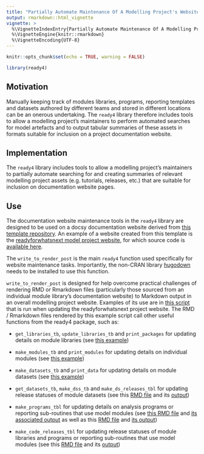 ---
title: "Partially Automate Maintenance Of A Modelling Project's Website"
output: rmarkdown::html_vignette
vignette: >
  %\VignetteIndexEntry{Partially Automate Maintenance Of A Modelling Project's Website}
  %\VignetteEngine{knitr::rmarkdown}
  %\VignetteEncoding{UTF-8}
---

```{r setup, include=FALSE}
knitr::opts_chunk$set(echo = TRUE, warning = FALSE)
```
```{r message=FALSE, warning=F}
library(ready4) 
```

## Motivation
Manually keeping track of modules libraries, programs, reporting templates and datasets authored by different teams and stored in different locations can be an onerous undertaking. The `ready4` library therefore includes tools to allow a modelling project’s maintainers to perform automated searches for model artefacts and to output tabular summaries of these assets in formats suitable for inclusion on a project documentation website.

## Implementation
The `ready4` library includes tools to allow a modelling project's maintainers to partially automate searching for and creating summaries of relevant modelling project assets (e.g. tutorials, releases, etc.) that are suitable for inclusion on documentation website pages.

## Use
The documentation website maintenance tools in the `ready4` library are designed to be used on a docsy documentation website derived from [this template repository](https://github.com/ready4-dev/ready4web). An example of a website created from this template is the [readyforwhatsnext model project website](https://readyforwhatsnext.org/), for which source code is [available here](https://github.com/ready4-dev/readyforwhatsnext). 

The `write_to_render_post` is the main `ready4` function used specifically for website maintenance tasks. Importantly, the non-CRAN library [hugodown](https://github.com/r-lib/hugodown) needs to be installed to use this function.

`write_to_render_post` is designed for help overcome practical challenges of rendering RMD or Rmarkdown files (particularly those sourced from an individual module library's documentation website) to Markdown output in an overall modelling project website. Examples of its use are in [this script](https://github.com/ready4-dev/readyforwhatsnext/blob/main/runme.R) that is run when updating the readyforwhatsnext project website. The RMD / Rmarkdown files rendered by this example script call other useful functions from the ready4 package, such as:

- `get_libraries_tb`,  `update_libraries_tb` and `print_packages` for updating details on module libraries (see [this example](https://readyforwhatsnext.org/docs/tutorials/finding/libraries/))

- `make_modules_tb` and `print_modules` for updating details on individual modules (see [this example](https://readyforwhatsnext.org/docs/tutorials/finding/individual/))

- `make_datasets_tb` and `print_data` for updating details on module datasets (see [this example](https://readyforwhatsnext.org/docs/tutorials/finding/finding-data/))    

- `get_datasets_tb`, `make_dss_tb` and `make_ds_releases_tbl` for updating release statuses of module datasets (see this [RMD file](https://github.com/ready4-dev/readyforwhatsnext/blob/main/content/en/blog/releases/Datasets/Model-Data/People-Datasets/index_Body.Rmd) and its [output](https://readyforwhatsnext.org/blog/2024/06/08/datasets-for-modelling-people-releases/))

- `make_programs_tbl` for updating details on analysis programs or reporting sub-routines that use model modules (see [this RMD file](https://github.com/ready4-dev/readyforwhatsnext/blob/main/content/en/docs/Analyses/Find/index_Body.Rmd) and [its associated output](https://readyforwhatsnext.org/docs/analyses/find/#current-readyforhwatsnext-programs) as well as this [RMD file](https://github.com/ready4-dev/readyforwhatsnext/blob/main/content/en/docs/Reporting/index_Body.Rmd) and [its output](https://readyforwhatsnext.org/docs/reporting/#current-readyforwhatsnext-subroutines))

- `make_code_releases_tbl` for updating release statuses of module libraries and programs or reporting sub-routines that use model modules (see this [RMD file](https://github.com/ready4-dev/readyforwhatsnext/blob/main/content/en/blog/releases/Executables/Programs/index_Body.Rmd) and its [output](https://readyforwhatsnext.org/blog/2024/06/08/programs-releases/))


